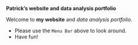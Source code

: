 **Patrick's website and data analysis portfolio**

Welcome to **my website** and *data analysis portfolio.*

-   Please use the `Menu Bar` above to look around.
-   Have fun!
